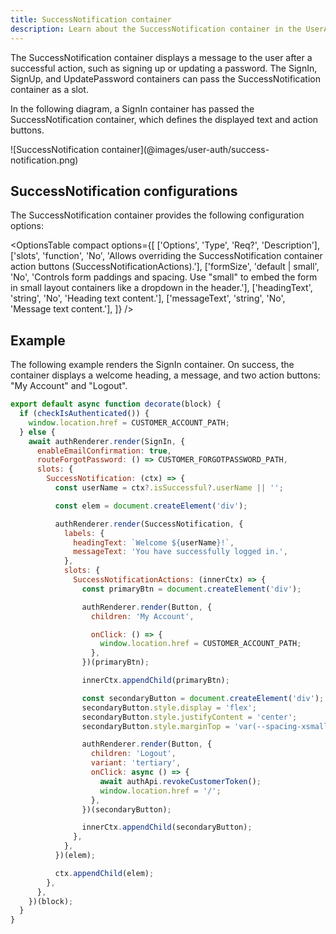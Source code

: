 ```yaml
---
title: SuccessNotification container
description: Learn about the SuccessNotification container in the UserAuth dropin.
---
```



The SuccessNotification container displays a message to the user after a successful action, such as signing up or updating a password. The SignIn, SignUp, and UpdatePassword containers can pass the SuccessNotification container as a slot.

In the following diagram, a SignIn container has passed the SuccessNotification container, which defines the displayed text and action buttons.

<Diagram caption="SuccessNotification container">
  ![SuccessNotification container](@images/user-auth/success-notification.png)
</Diagram>

## SuccessNotification configurations

The SuccessNotification container provides the following configuration options:

<OptionsTable
    compact
    options={[
        ['Options', 'Type', 'Req?', 'Description'],
        ['slots', 'function', 'No', 'Allows overriding the SuccessNotification container action buttons (SuccessNotificationActions).'],
        ['formSize', 'default | small', 'No', 'Controls form paddings and spacing. Use "small" to embed the form in small layout containers like a dropdown in the header.'],
        ['headingText', 'string', 'No', 'Heading text content.'],
        ['messageText', 'string', 'No', 'Message text content.'],
    ]}
/>

## Example

The following example renders the SignIn container. On success, the container displays a welcome heading, a message, and two action buttons: "My Account" and "Logout".

```javascript
export default async function decorate(block) {
  if (checkIsAuthenticated()) {
    window.location.href = CUSTOMER_ACCOUNT_PATH;
  } else {
    await authRenderer.render(SignIn, {
      enableEmailConfirmation: true,
      routeForgotPassword: () => CUSTOMER_FORGOTPASSWORD_PATH,
      slots: {
        SuccessNotification: (ctx) => {
          const userName = ctx?.isSuccessful?.userName || '';

          const elem = document.createElement('div');

          authRenderer.render(SuccessNotification, {
            labels: {
              headingText: `Welcome ${userName}!`,
              messageText: 'You have successfully logged in.',
            },
            slots: {
              SuccessNotificationActions: (innerCtx) => {
                const primaryBtn = document.createElement('div');

                authRenderer.render(Button, {
                  children: 'My Account',

                  onClick: () => {
                    window.location.href = CUSTOMER_ACCOUNT_PATH;
                  },
                })(primaryBtn);

                innerCtx.appendChild(primaryBtn);

                const secondaryButton = document.createElement('div');
                secondaryButton.style.display = 'flex';
                secondaryButton.style.justifyContent = 'center';
                secondaryButton.style.marginTop = 'var(--spacing-xsmall)';

                authRenderer.render(Button, {
                  children: 'Logout',
                  variant: 'tertiary',
                  onClick: async () => {
                    await authApi.revokeCustomerToken();
                    window.location.href = '/';
                  },
                })(secondaryButton);

                innerCtx.appendChild(secondaryButton);
              },
            },
          })(elem);

          ctx.appendChild(elem);
        },
      },
    })(block);
  }
}
```
